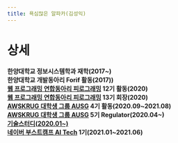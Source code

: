 ```yaml
---
title: 욕심많은 알파카(김성익)
---
```


# 상세

**한양대학교 정보시스템학과 재학(2017~)**  
**한양대학교 개발동아리 Forif 활동(2017))**  
**[웹 프로그래밍 연합동아리 피로그래밍](https://pirogramming.com/) 12기 활동(2020)**  
**[웹 프로그래밍 연합동아리 피로그래밍](https://pirogramming.com/) 13기 회장(2020)**  
**[AWSKRUG 대학생 그룹 AUSG](https://www.ausg.me/) 4기 활동(2020.09~2021.08)**  
**[AWSKRUG 대학생 그룹 AUSG](https://www.ausg.me/) 5기 Regulator(2020.04~)**  
**[기술스터디(2020.01~)](https://www.notion.so/f10ffc48ee02465593406f349fae1831?v=045095be421b4e17983bfd1abdfdcf70)**  
**[네이버 부스트캠프 AI Tech](https://boostcamp.connect.or.kr/program_ai.html) 1기(2021.01~2021.06)**

